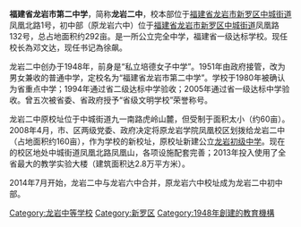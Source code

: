 {{unreferenced|time=2017-04-03T05:47:46+00:00}}
{{Infobox School|name=福建省龙岩市第二中学|other_name=龙岩二中|image=|logo=|motto=律己、求真、砺志、笃行|established=1948年|type=[[公立学校|公立]][[完全中学|完全中学]]|religion=|affiliation=|district=[[福建省|福建省]]|grades=初一~初三、高一~高三|president=|principal=|dean=|college=|house=|sc=曾雨欣(2018届)|cs=|faculty=|staff=|students=|athletics=|conference=|colors=|mascot=|magazine=《虎岭晨钟》、《晨曦杂志》、《心理报刊》|free_label=校长|free_text=邓文达|free_label2=书记|free_text2=徐飙|free_label3=团委书记|free_text3=曾连英|address=校本部：[[福建省|福建省]][[龙岩市|龙岩市]][[新罗区|新罗区]][[中城街道_(龙岩市)|中城街道]]凤凰北路1号 初中部：[[福建省|福建省]][[龙岩市|龙岩市]][[新罗区|新罗区]][[中城街道_(龙岩市)|中城街道]]凤凰路132号|fax=|mail=|website=[http://www.fjlyez.com/ 龙岩二中]}}

'''福建省龙岩市第二中学'''，简称'''龙岩二中'''，校本部位于[[福建省|福建省]][[龙岩市|龙岩市]][[新罗区|新罗区]][[中城街道_(龙岩市)|中城街道]]凤凰北路1号，初中部（原龙岩六中）位于[[福建省|福建省]][[龙岩市|龙岩市]][[新罗区|新罗区]][[中城街道_(龙岩市)|中城街道]]凤凰路132号，总占地面积约292亩。是一所公立完全中学，福建省一级达标学校。现任校长為邓文达，现任书记為徐飙。

龙岩二中创办于1948年，前身是“私立培德女子中学”。1951年由政府接管，改为男女兼收的普通中学，定校名为“福建省龙岩市第二中学”。学校于1980年被确认为省重点中学；1994年通过省二级达标中学验收；2005年通过省一级达标中学验收。曾五次被省委、省政府授予“省级文明学校”荣誉称号。

龙岩二中原校址位于中城街道九一南路虎岭山麓，但受制于面积太小（约60亩）。2008年4月，市、区两级党委、政府决定将原龙岩学院凤凰校区划拨给龙岩二中（占地面积约160亩），作为学校的新校址，原校址新建公立[[龙岩初级中学|龙岩初级中学]]。现在的校区地处中城街道凤凰北路凤凰山，各项设施配套完善；2013年投入使用了全省最大的教学实验大楼（建筑面积达2.8万平方米）。

2014年7月开始，龙岩二中与龙岩六中合并，原龙岩六中校址成为龙岩二中初中部。

{{福建省一级达标高级中学}}

[[Category:龙岩中等学校|Category:龙岩中等学校]]
[[Category:新罗区|Category:新罗区]]
[[Category:1948年創建的教育機構|Category:1948年創建的教育機構]]